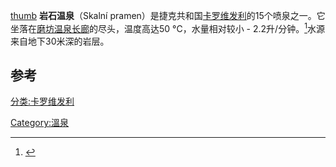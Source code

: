 [[文件:Skalní_pramen.JPG|thumb]]
'''岩石温泉'''（Skalní pramen）是捷克共和国[[卡罗维发利|卡罗维发利]]的15个喷泉之一。它坐落在[[磨坊温泉长廊|磨坊温泉长廊]]的尽头，温度高达50 °C，水量相对较小 - 2.2升/分钟。<ref>{{Cite book
 | author = Tomáš Vylita
 | title = Nepostradatelný Průvodce Karlovými Vary a okolím
 | location = 
 | year = 1997年
 | isbn = 80-902369-0-1
 | chapter  = Karlovarské prameny（卡尔斯巴德温泉）
 | page = 第48页
}}
</ref>水源来自地下30米深的岩层。

== 参考 ==
<references/>
[[分类:卡罗维发利|分类:卡罗维发利]]
[[Category:溫泉|Category:溫泉]]